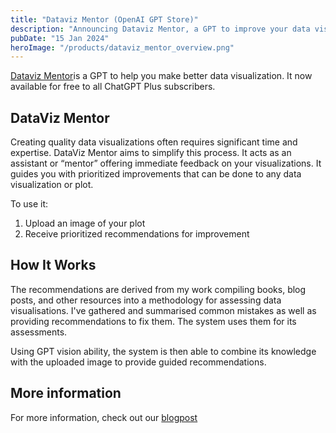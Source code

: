 ```yaml
---
title: "Dataviz Mentor (OpenAI GPT Store)"
description: "Announcing Dataviz Mentor, a GPT to improve your data visualizations."
pubDate: "15 Jan 2024"
heroImage: "/products/dataviz_mentor_overview.png"
---
```



[Dataviz Mentor](https://chat.openai.com/g/g-rk1495Cu2-dataviz-mentor)is a GPT to help you make better data visualization. It now available for free to all ChatGPT Plus subscribers.

## DataViz Mentor

Creating quality data visualizations often requires significant time and expertise. DataViz Mentor aims to simplify this process. It acts as an assistant or “mentor” offering immediate feedback on your visualizations. It guides you with prioritized improvements that can be done to any data visualization or plot.

To use it:

1. Upload an image of your plot
2. Receive prioritized recommendations for improvement

## How It Works

The recommendations are derived from my work compiling books, blog posts, and other resources into a methodology for assessing data visualisations. I've gathered and summarised common mistakes as well as providing recommendations to fix them. The system uses them for its assessments.

Using GPT vision ability, the system is then able to combine its knowledge with the uploaded image to provide guided recommendations.


## More information

For more information, check out our [blogpost](https://gael.io/blog/dataviz-mentor/)
